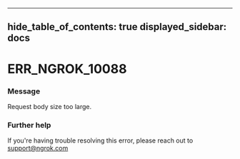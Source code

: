 

---
hide_table_of_contents: true
displayed_sidebar: docs
---


# ERR_NGROK_10088

### Message
Request body size too large.

<ErrorDetails />



### Further help
If you're having trouble resolving this error, please reach out to [support@ngrok.com](mailto:support@ngrok.com?subject=Help%20with%20ERR_NGROK_10088)

